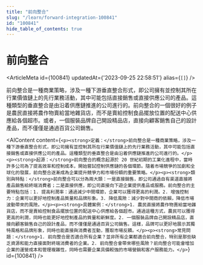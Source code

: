 ```yaml
---
title: "前向整合"
slug: "/learn/forward-integration-100841"
id: "100841"
hide_table_of_contents: true
---
```



# 前向整合

<ArticleMeta id={100841} updatedAt={'2023-09-25 22:58:51'} alias={`[]`} />
<div className='border-solid border-b border-t-0 my-4 border-[var(--ifm-color-gray-300)]' />

前向整合是一種商業策略，涉及一種下游垂直整合形式，即公司擁有並控制其所在行業價值鏈上的先行業務活動，其中可能包括直接銷售或直接供應公司的產品。這種類型的垂直整合是由沿着供應鏈推進的公司進行的。前向整合的一個很好的例子是農民直接將農作物賣給當地雜貨店，而不是賣給控制食品擺放位置的配送中心供應給各個超市。或者，一個服裝品牌自己開設精品店，直接向顧客銷售自己的設計產品，而不僅僅是通過百貨公司銷售。

<AIContent content={`<p><strong>定義：</strong>前向整合是一種商業策略，涉及一種下游垂直整合形式，即公司擁有並控制其所在行業價值鏈上的先行業務活動，其中可能包括直接銷售或直接供應公司的產品。這種類型的垂直整合是由沿着供應鏈推進的公司進行的。</p><p><strong>起源：</strong>前向整合的概念起源於 20 世紀初期的工業化進程中，當時許多公司為了提高效率和控制成本，開始嘗試控制供應鏈的各個環節。隨着市場競爭的加劇和全球化的發展，前向整合逐漸成為企業提升競爭力和市場份額的重要策略。</p><p><strong>類別與特點：</strong>前向整合可以分為兩大類：一是直接銷售，即公司通過自有渠道直接將產品銷售給終端消費者；二是直接供應，即公司直接向下遊企業提供產品或服務。前向整合的主要特點包括：1. 提高利潤率：通過減少中間環節，企業可以獲得更高的利潤。2. 增強控制力：企業可以更好地控制產品質量和品牌形象。3. 降低風險：減少對中間商的依賴，降低市場波動帶來的風險。</p><p><strong>具體案例：</strong>1. 農民直接將農作物賣給當地雜貨店，而不是賣給控制食品擺放位置的配送中心供應給各個超市。通過這種方式，農民可以獲得更高的利潤，同時也能更好地控制產品的質量和新鮮度。2. 一個服裝品牌自己開設精品店，直接向顧客銷售自己的設計產品，而不僅僅是通過百貨公司銷售。這樣，品牌可以更好地展示其獨特風格和品牌形象，同時也能直接與消費者互動，獲取市場反饋。</p><p><strong>常見問題：</strong>1. 前向整合是否適合所有企業？並非所有企業都適合前向整合，特別是那些缺乏資源和能力直接面對終端消費者的企業。2. 前向整合會帶來哪些風險？前向整合可能會增加企業的運營成本和管理複雜性，同時也需要企業具備較強的市場營銷和客户服務能力。</p>`} id={100841} />
